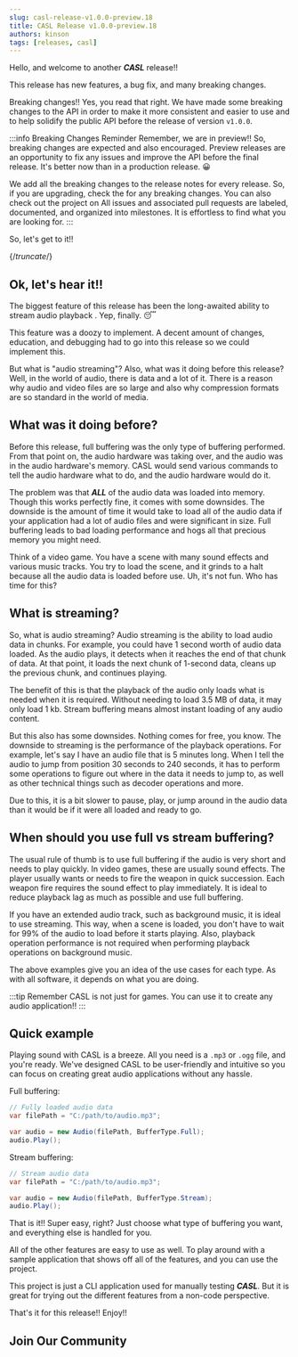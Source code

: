 ```yaml
---
slug: casl-release-v1.0.0-preview.18
title: CASL Release v1.0.0-preview.18
authors: kinson
tags: [releases, casl]
---
```



Hello, and welcome to another _**CASL**_ release!!

This release has new features, a bug fix, and many breaking changes.

Breaking changes!! Yes, you read that right. We have made some breaking changes to the API in order
to make it more consistent and easier to use and to help solidify the public API before the release
of version `v1.0.0`.

:::info Breaking Changes Reminder
Remember, we are in preview!! So, breaking changes are expected and also encouraged.
Preview releases are an opportunity to fix any issues and improve the API before the final release.
It's better now than in a production release.  😀

We add all the breaking changes to the release notes for every release. So, if you are
upgrading, check the <ReleaseNotes projName="CASL" version="v1.0.0-preview.18"/>
for any breaking changes. You can also check out the project on <URL link="github.com/kinsondigital/casl" text="GitHub"/>
All issues and associated pull requests are labeled, documented, and organized into
milestones. It is effortless to find what you are looking for.
:::


So, let's get to it!!

{/*truncate*/}


## Ok, let's hear it!!

The biggest feature of this release has been the long-awaited ability to stream audio playback
. Yep, finally. 😴

This feature was a doozy to implement. A decent amount of changes, education, and debugging
had to go into this release so we could implement this.

But what is "audio streaming"? Also, what was it doing before this release? Well, in the world of
audio, there is data and a lot of it. There is a reason why audio and video files are so large
and also why compression formats are so standard in the world of media.

## What was it doing before?

Before this release, full buffering was the only type of buffering performed.
From that point on, the audio hardware was taking over, and the audio was in the audio hardware's memory.
CASL would send various <URL link="https://openal.org/" text="OpenAL"/> commands to tell the audio hardware what to do, and the audio hardware
would do it.

The problem was that _**ALL**_ of the audio data was loaded into memory. Though this works
perfectly fine, it comes with some downsides. The downside is the amount of time it would take
to load all of the audio data if your application had a lot of audio files and were significant in size.
Full buffering leads to bad loading performance and hogs all that precious memory you might need.

<GIF url="https://media.giphy.com/media/v1.Y2lkPTc5MGI3NjExdmZ5eHJuZDlpdG9rbHI3bzRpcXkxeHIxeG5ya3hyaGttb2I3dm8xdSZlcD12MV9pbnRlcm5hbF9naWZfYnlfaWQmY3Q9Zw/wYCmXZ6RvPdIgnisOJ/giphy.gif" />

Think of a video game. You have a scene with many sound effects and various music tracks.
You try to load the scene, and it grinds to a halt because all the audio data is loaded before use.
Uh, it's not fun. Who has time for this?

## What is streaming?

So, what is audio streaming? Audio streaming is the ability to load audio data in chunks.
For example, you could have 1 second worth of audio data loaded. As the audio plays,
it detects when it reaches the end of that chunk of data. At that point, it loads the next chunk
of 1-second data, cleans up the previous chunk, and continues playing.

The benefit of this is that the playback of the audio only loads what is needed when it is required.
Without needing to load 3.5 MB of data, it may only load 1 kb. Stream buffering means
almost instant loading of any audio content.

But this also has some downsides. Nothing comes for free, you know. The downside to streaming 
is the performance of the playback operations. For example, let's say
I have an audio file that is 5 minutes long. When I tell the audio to jump from position 30 seconds
to 240 seconds, it has to perform some operations to figure out where in the data it needs to jump to,
as well as other technical things such as decoder operations and more.

Due to this, it is a bit slower to pause, play, or jump around in the audio data than it would be
if it were all loaded and ready to go.

## When should you use full vs stream buffering?

The usual rule of thumb is to use full buffering if the audio is very short and needs to play quickly.
In video games, these are usually sound effects. The player usually wants or needs to fire the weapon
in quick succession. Each weapon fire requires the sound effect to play immediately. It is ideal
to reduce playback lag as much as possible and use full buffering.

If you have an extended audio track, such as background music, it is ideal to use streaming.
This way, when a scene is loaded, you don't have to wait for 99% of the audio to load before it starts playing.
Also, playback operation performance is not required when performing playback operations on background music.

The above examples give you an idea of the use cases for each type. As with all
software, it depends on what you are doing.

:::tip  Remember
CASL is not just for games. You can use it to create any audio application!!
:::
<GIF url="https://media.giphy.com/media/v1.Y2lkPTc5MGI3NjExYW5mZjJmODU3OGwyZGpnOG9iMzRxbjFvNWk0anQ2YW1tZmgwY3ZkbyZlcD12MV9pbnRlcm5hbF9naWZfYnlfaWQmY3Q9Zw/hXDrTueJWAscK3xWQ2/giphy.gif" isCentered="true"/>

## Quick example

Playing sound with CASL is a breeze. All you need is a `.mp3` or `.ogg` file, and you're ready.
We've designed CASL to be user-friendly and intuitive so you can focus on creating great audio
applications without any hassle.

Full buffering:
```csharp
// Fully loaded audio data
var filePath = "C:/path/to/audio.mp3";

var audio = new Audio(filePath, BufferType.Full);
audio.Play();
```
Stream buffering:
```csharp
// Stream audio data
var filePath = "C:/path/to/audio.mp3";

var audio = new Audio(filePath, BufferType.Stream);
audio.Play();
```

That is it!! Super easy, right? Just choose what type of buffering you want, and everything
else is handled for you.

All of the other features are easy to use as well. To play around with a sample application
that shows off all of the features, and you can use the <URL link="github.com/KinsonDigital/CASL/tree/preview/Testing/CASLTesting" text="CASLTesting"/> project.

This project is just a CLI application used for manually testing _**CASL**_. But it is great
for trying out the different features from a non-code perspective.

That's it for this release!! Enjoy!!

## <span class="color-section">Join Our Community</span>

<JoinComm />
